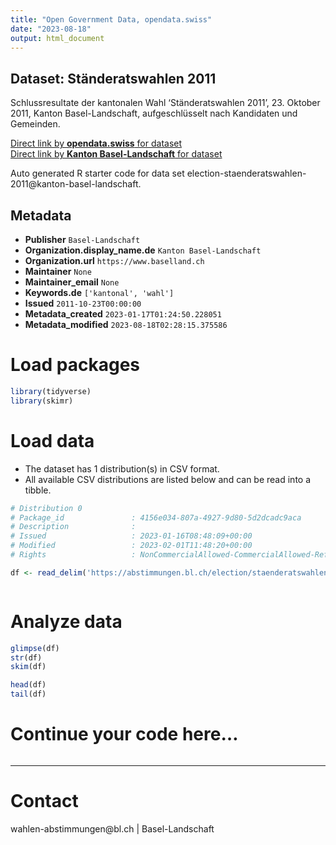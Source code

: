 ```yaml
---
title: "Open Government Data, opendata.swiss"
date: "2023-08-18"
output: html_document
---
```


## Dataset: Ständeratswahlen 2011

Schlussresultate der kantonalen Wahl 'Ständeratswahlen 2011', 23. Oktober 2011, Kanton Basel-Landschaft, aufgeschlüsselt nach Kandidaten und Gemeinden.

[Direct link by **opendata.swiss** for dataset](https://opendata.swiss/de/dataset/standeratswahlen-2011)<br>
[Direct link by **Kanton Basel-Landschaft** for dataset](https://abstimmungen.bl.ch/election/staenderatswahlen-2011/data)

Auto generated R starter code for data set election-staenderatswahlen-2011@kanton-basel-landschaft.

## Metadata

- **Publisher** `Basel-Landschaft`
- **Organization.display_name.de** `Kanton Basel-Landschaft`
- **Organization.url** `https://www.baselland.ch`
- **Maintainer** `None`
- **Maintainer_email** `None`
- **Keywords.de** `['kantonal', 'wahl']`
- **Issued** `2011-10-23T00:00:00`
- **Metadata_created** `2023-01-17T01:24:50.228051`
- **Metadata_modified** `2023-08-18T02:28:15.375586`


# Load packages

```r

library(tidyverse)
library(skimr)

```

# Load data

-   The dataset has 1 distribution(s) in CSV format.
-   All available CSV distributions are listed below and can be read into a tibble.

```r

# Distribution 0
# Package_id               : 4156e034-807a-4927-9d80-5d2dcadc9aca
# Description              : 
# Issued                   : 2023-01-16T08:48:09+00:00
# Modified                 : 2023-02-01T11:48:20+00:00
# Rights                   : NonCommercialAllowed-CommercialAllowed-ReferenceRequired

df <- read_delim('https://abstimmungen.bl.ch/election/staenderatswahlen-2011/data-csv')



```

# Analyze data

```r

glimpse(df)
str(df)
skim(df)

head(df)
tail(df)

```

# Continue your code here...

```r

```

------------------------------------------------------------------------

# Contact

wahlen-abstimmungen@bl.ch | Basel-Landschaft
